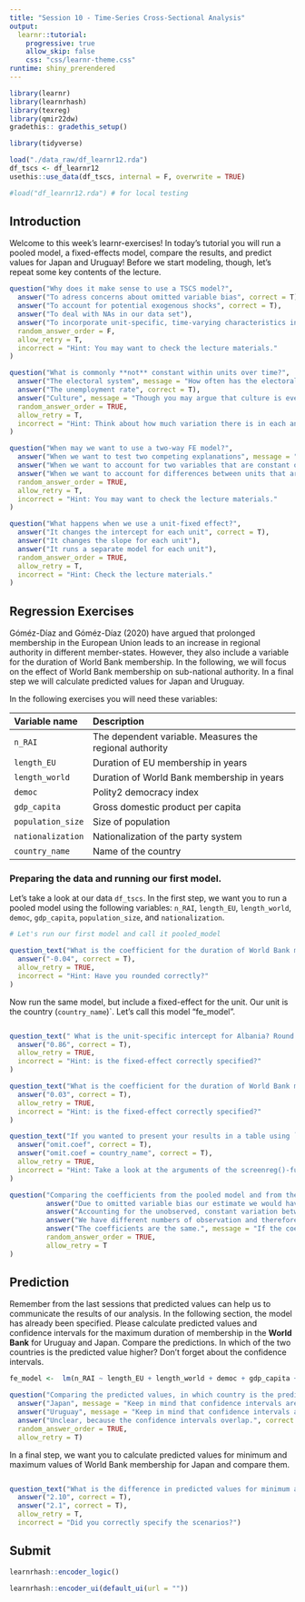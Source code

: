 ```yaml
---
title: "Session 10 - Time-Series Cross-Sectional Analysis"
output: 
  learnr::tutorial:
    progressive: true
    allow_skip: false
    css: "css/learnr-theme.css"
runtime: shiny_prerendered
---
```


```r
library(learnr)
library(learnrhash)
library(texreg)
library(qmir22dw)
gradethis:: gradethis_setup()

library(tidyverse)

load("./data_raw/df_learnr12.rda")
df_tscs <- df_learnr12
usethis::use_data(df_tscs, internal = F, overwrite = TRUE)

#load("df_learnr12.rda") # for local testing
```


## Introduction

Welcome to this week's learnr-exercises! In today's tutorial you will run a pooled model, a fixed-effects model, compare the results, and predict values for Japan and Uruguay! Before we start modeling, though, let's repeat some key contents of the lecture. 

```r
question("Why does it make sense to use a TSCS model?",
  answer("To adress concerns about omitted variable bias", correct = T),
  answer("To account for potential exogenous shocks", correct = T),
  answer("To deal with NAs in our data set"),
  answer("To incorporate unit-specific, time-varying characteristics in our model"),
  random_answer_order = F,
  allow_retry = T,
  incorrect = "Hint: You may want to check the lecture materials."
)
```

```r
question("What is commonly **not** constant within units over time?",
  answer("The electoral system", message = "How often has the electoral system in your home-country changed in your lifetime?"),
  answer("The unemployment rate", correct = T),
  answer("Culture", message = "Though you may argue that culture is everchanging and subject to the understanding of the individual, for an FE-regression we may assume that it is somewhat constant over time."),
  random_answer_order = TRUE,
  allow_retry = T,
  incorrect = "Hint: Think about how much variation there is in each answer option."
)
```

```r
question("When may we want to use a two-way FE model?",
  answer("When we want to test two competing explanations", message = "We can do this with or without a fixed effect!"),
  answer("When we want to account for two variables that are constant over time", message = "Two variables that are constant over time, but differ from unit to unit would be covered with a unit-fixed effect."),
  answer("When we want to account for differences between units that are constant over time and for exogenous shocks that affect all units simultaneously", correct = T),
  random_answer_order = TRUE,
  allow_retry = T,
  incorrect = "Hint: You may want to check the lecture materials."
)
```

```r
question("What happens when we use a unit-fixed effect?",
  answer("It changes the intercept for each unit", correct = T),
  answer("It changes the slope for each unit"),
  answer("It runs a separate model for each unit"),
  random_answer_order = TRUE,
  allow_retry = T,
  incorrect = "Hint: Check the lecture materials."
)
```


## Regression Exercises

Góméz-Díaz and Góméz-Díaz (2020) have argued that prolonged membership in the European Union leads to an increase in regional authority in different member-states. However, they also include a variable for the duration of World Bank membership. In the following, we will focus on the effect of World Bank membership on sub-national authority. In a final step we will calculate predicted values for Japan and Uruguay.

In the following exercises you will need these variables:

| Variable name |  Description
|:--------------|:-------------
| `n_RAI` | The dependent variable. Measures the regional authority
| `length_EU` |  Duration of EU membership in years
| `length_world` | Duration of World Bank membership in years
| `democ` | Polity2 democracy index
| `gdp_capita` | Gross domestic product per capita
| `population_size` | Size of population
| `nationalization` | Nationalization of the party system
| `country_name` | Name of the country


### Preparing the data and running our first model.


Let's take a look at our data `df_tscs`. In the first step, we want you to run a pooled model using the following variables: `n_RAI`, `length_EU`, `length_world`, `democ`, `gdp_capita`, `population_size`, and `nationalization`.


```r
# Let's run our first model and call it pooled_model

```

```r
question_text("What is the coefficient for the duration of World Bank membership (`length_world`) in the pooled model? Round the coefficient to two digits after the decimal.",
  answer("-0.04", correct = T),
  allow_retry = TRUE,
  incorrect = "Hint: Have you rounded correctly?"
)
```


Now run the same model, but include a fixed-effect for the unit. Our unit is the country (`country_name`)`. Let's call this model "fe_model".
```r

```


```r
question_text(" What is the unit-specific intercept for Albania? Round the coefficient to two digits after the decimal.",
  answer("0.86", correct = T),
  allow_retry = TRUE,
  incorrect = "Hint: is the fixed-effect correctly specified?"
)
```

```r
question_text("What is the coefficient for the duration of World Bank membership  (`length_world`) in the fixed-effects model? Round the coefficient to two digits after the decimal.",
  answer("0.03", correct = T),
  allow_retry = TRUE,
  incorrect = "Hint: is the fixed-effect correctly specified?"
)
```



```r
question_text("If you wanted to present your results in a table using `screenreg()`, but wanted to exclude the country FE's from the table, what argument would you use?",
  answer("omit.coef", correct = T),
  answer("omit.coef = country_name", correct = T),
  allow_retry = TRUE,
  incorrect = "Hint: Take a look at the arguments of the screenreg()-function."
)
```


```r
question("Comparing the coefficients from the pooled model and from the FE model, what do you conclude?",
         answer("Due to omitted variable bias our estimate we would have expected a negative relationship between the duration of World Bank membership. After accounting for the unobserved, constant variation between countries, we were able to show that the relationship is, in fact, positive and statistically significant.", correct = T),
         answer("Accounting for the unobserved, constant variation between countries has shown that there is no effect of World Bank membership on regional authority"),
         answer("We have different numbers of observation and therefore the coefficients differ.", message = "Take a look at the number of observations included in each model. Are they the same or do they differ?"),
         answer("The coefficients are the same.", message = "If the coefficients are the same, you may want to retrace your steps and check your code whether there is an error."),
         random_answer_order = TRUE,
         allow_retry = T
)
```

## Prediction

Remember from the last sessions that predicted values can help us to communicate the results of our analysis. In the following section, the model has already been specified. Please calculate predicted values and confidence intervals for the maximum duration of membership in the **World Bank** for Uruguay and Japan. Compare the predictions. In which of the two countries is the predicted value higher? Don't forget about the confidence intervals.




```r
fe_model <-  lm(n_RAI ~ length_EU + length_world + democ + gdp_capita + population_size + nationalization + country_name-1, data = df_tscs)

```

```r
question("Comparing the predicted values, in which country is the prediction for sub-national authority higher?",
  answer("Japan", message = "Keep in mind that confidence intervals are important!"),
  answer("Uruguay", message = "Keep in mind that confidence intervals are important!"),
  answer("Unclear, because the confidence intervals overlap.", correct = T),
  random_answer_order = TRUE,
  allow_retry = T)
```

In a final step, we want you to calculate predicted values for minimum and maximum values of World Bank membership for Japan and compare them.


```r


```

```r
question_text("What is the difference in predicted values for minimum and maximum World Bank membership for Japan? Round to two digits after the decimal",
  answer("2.10", correct = T),
  answer("2.1", correct = T),
  allow_retry = T,
  incorrect = "Did you correctly specify the scenarios?")
```



## Submit

```r
learnrhash::encoder_logic()
```

```r
learnrhash::encoder_ui(default_ui(url = ""))
```